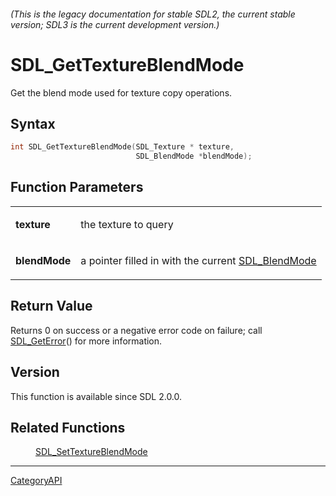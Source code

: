 ====== (This is the legacy documentation for stable SDL2, the current stable version; SDL3 is the current development version.) ======
= SDL_GetTextureBlendMode =

Get the blend mode used for texture copy operations.

== Syntax ==

<syntaxhighlight lang='c'>
int SDL_GetTextureBlendMode(SDL_Texture * texture,
                            SDL_BlendMode *blendMode);
</syntaxhighlight>

== Function Parameters ==

{|
|'''texture'''
|the texture to query
|-
|'''blendMode'''
|a pointer filled in with the current [[SDL_BlendMode]]
|}

== Return Value ==

Returns 0 on success or a negative error code on failure; call
[[SDL_GetError]]() for more information.

== Version ==

This function is available since SDL 2.0.0.

== Related Functions ==

:[[SDL_SetTextureBlendMode]]

----
[[CategoryAPI]]


